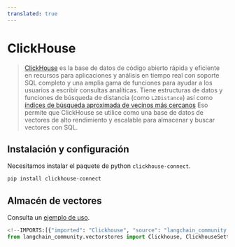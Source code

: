 ```yaml
---
translated: true
---
```


# ClickHouse

> [ClickHouse](https://clickhouse.com/) es la base de datos de código abierto rápida y eficiente en recursos para aplicaciones y análisis en tiempo real con soporte SQL completo y una amplia gama de funciones para ayudar a los usuarios a escribir consultas analíticas.
> Tiene estructuras de datos y funciones de búsqueda de distancia (como `L2Distance`) así como
> [índices de búsqueda aproximada de vecinos más cercanos](https://clickhouse.com/docs/en/engines/table-engines/mergetree-family/annindexes)
> Eso permite que ClickHouse se utilice como una base de datos de vectores de alto rendimiento y escalable para almacenar y buscar vectores con SQL.

## Instalación y configuración

Necesitamos instalar el paquete de python `clickhouse-connect`.

```bash
pip install clickhouse-connect
```

## Almacén de vectores

Consulta un [ejemplo de uso](/docs/integrations/vectorstores/clickhouse).

```python
<!--IMPORTS:[{"imported": "Clickhouse", "source": "langchain_community.vectorstores", "docs": "https://api.python.langchain.com/en/latest/vectorstores/langchain_community.vectorstores.clickhouse.Clickhouse.html", "title": "ClickHouse"}, {"imported": "ClickhouseSettings", "source": "langchain_community.vectorstores", "docs": "https://api.python.langchain.com/en/latest/vectorstores/langchain_community.vectorstores.clickhouse.ClickhouseSettings.html", "title": "ClickHouse"}]-->
from langchain_community.vectorstores import Clickhouse, ClickhouseSettings
```
